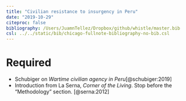 ```yaml
---
title: "Civilian resistance to insurgency in Peru"
date: "2019-10-29"
citeproc: false
bibliography: /Users/JuamnTellez/Dropbox/github/whistle/master.bib
csl: ../../static/bib/chicago-fullnote-bibliography-no-bib.csl
---
```

  
# Required
  
  
- <i class="far fa-file-pdf"></i> Schubiger on *Wartime civilian agency in Peru*[@schubiger:2019]
- <i class="fas fa-book"></i> Introduction from La Serna, *Corner of the Living*. Stop before the "Methodology" section. [@serna:2012]